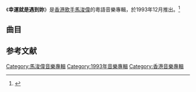 {{Album infobox | <!-- See Wikipedia:WikiProject_Albums -->
| Name        = 幸運就是遇到妳
| Type        = [[專輯|專輯]]
| Artist      = [[馬浚偉|馬浚偉]]
| Cover       = 
| Released    = 1993年12月
| Recorded    = 1993年
| Genre       = [[粵語流行音樂|粵語流行音樂]]
| Length      = 
| Label       = [[華納唱片_(香港)|華納唱片]]
| Last album  = 
| This album  = '''幸運就是遇到妳'''<br>（1993年12月）
| Next album  = [[這刻向你衝|這刻向你衝]]<br>（1994年8月）
}}

《'''幸運就是遇到妳'''》是[[香港|香港]][[歌手|歌手]][[馬浚偉|馬浚偉]]的粵語音樂專輯，於1993年12月推出。<ref>{{Cite web |url=https://www.yaoyueh.com/symphonicdelights |title=存档副本 |access-date=2021-04-03 |archive-date=2021-01-19 |archive-url=https://web.archive.org/web/20210119031738/https://www.yaoyueh.com/symphonicdelights |dead-url=no }}</ref>

==曲目==
{{tracklist
| headline = 
| total_length = 
| title_width = 16%

| title1 = 夜長夢多
| music1 = [[王利名|王利名]]
| lyrics1 = [[龐卓汶|龐卓汶]]
| arranger1 = 王利名
| producer1 = 王利名
| longnote1 = 
| length1 = 4:01

| title2 = 幸運就是遇到妳
| music2 = [[喜納昌吉|喜納昌吉]]		
| lyrics2 = [[潘源良|潘源良]]
| arranger2 = [[蘇德華|蘇德華]]
| producer2 = [[鄧秉正|鄧秉正]]
| longnote2 = 改編自[[喜納昌吉|喜納昌吉]]的《[[花〜人心皆向花〜|花〜すべての人の心に花を〜]]》<br>國語版本為[[周華健|周華健]]的《花心》
| length2 = 3:45

| title3 = 遙遠的心
| music3 = [[高見澤俊彦|高見澤俊彦]]
| lyrics3 = 龐卓汶
| arranger3 = 王利名
| producer3 = 王利名
| longnote3 = 改編自[[Alfee|Alfee]]的《My Sweet Home Town》
| length3 = 4:11

| title4 = 一生忘不了
| music4 = [[赖健聪|Peter Lai]]
| lyrics4 = [[陳少琪|陳少琪]]
| arranger4 = [[赖健聪|Peter Lai]]
| producer4 = [[赖健聪|Peter Lai]]
| longnote4 = 
| length4 = 

| title5 = 夢裡的最愛
| music5 = [[飛鳥涼|飛鳥涼]]
| lyrics5 = 潘源良
| arranger5 = 王利名
| producer5 = 王利名
| longnote5 = 改編自[[飛鳥涼|Aska]]的《伝わりますか》
| length5 = 3:19

| title6 = 只因愛你才傷心
| music6 = [[顧嘉煇|顧嘉煇]]
| lyrics6 = [[潘偉源|潘偉源]]
| arranger6 = 顧嘉煇
| producer6 = 鄧秉正
| longnote6 = 
| length6 = 3:39

| title7 = 從前的情人
| music7 = [[桑村遠人|桑村遠人]]
| lyrics7 = [[周禮茂|周禮茂]]
| arranger7 =[[辛偉力|Alex San]]
| producer7 = 王利名
| longnote7 = 改編自[[稻垣潤一|稻垣潤一]]的《1969の片想い》
| length7 = 3:35

| title8 = 告訴爸爸我也愛他
| note8 = 國語
| music8 = [[柯灝基|柯灝基]]
| lyrics8 = 柯灝基
| arranger8 =
| longnote8 = 
| length8 = 

| title9 = 反了面
| music9 = [[土井晴人|土井晴人]]
| lyrics9 = [[馬浚偉|馬浚偉]]
| arranger9 = [[唐奕聰|唐奕聰]]
| producer9 = 
| longnote9 = 
| length9 = 

| title10 = 似是水中花
| music10 = [[服部克久|服部克久]]
| lyrics10 = 潘源良
| arranger10 = [[Richard_Yuen|Richard Yuen]]
| producer10 = 
| longnote10 = 
| length10 = 

| title11 = 夜長夢多
| note11 = 特別版
| music11 = 王利名
| lyrics11 = 龐卓汶
| arranger11 = 王利名
| producer11 = 王利名
| longnote11 = 
| length11 = 
}}


==参考文献==
{{reflist}}



[[Category:馬浚偉音樂專輯|Category:馬浚偉音樂專輯]]
[[Category:1993年音樂專輯|Category:1993年音樂專輯]]
[[Category:香港音樂專輯|Category:香港音樂專輯]]